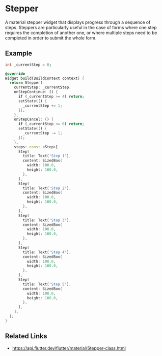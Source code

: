 

<Meta of={StepperStories} />

# Stepper

A material stepper widget that displays progress through a sequence of steps. Steppers are particularly useful in the case of forms where one step requires the completion of another one, or where multiple steps need to be completed in order to submit the whole form.

## Example

```dart liveslice=Stepper height=600px
int _currentStep = 0;

@override
Widget build(BuildContext context) {
  return Stepper(
    currentStep: _currentStep,
    onStepContinue: () {
      if (_currentStep >= 4) return;
      setState(() {
        _currentStep += 1;
      });
    },
    onStepCancel: () {
      if (_currentStep <= 0) return;
      setState(() {
        _currentStep -= 1;
      });
    },
    steps: const <Step>[
      Step(
        title: Text('Step 1'),
        content: SizedBox(
          width: 100.0,
          height: 100.0,
        ),
      ),
      Step(
        title: Text('Step 2'),
        content: SizedBox(
          width: 100.0,
          height: 100.0,
        ),
      ),
      Step(
        title: Text('Step 3'),
        content: SizedBox(
          width: 100.0,
          height: 100.0,
        ),
      ),
      Step(
        title: Text('Step 4'),
        content: SizedBox(
          width: 100.0,
          height: 100.0,
        ),
      ),
      Step(
        title: Text('Step 5'),
        content: SizedBox(
          width: 100.0,
          height: 100.0,
        ),
      ),
    ],
  );
}
```

## Related Links

- https://api.flutter.dev/flutter/material/Stepper-class.html
